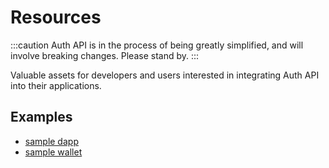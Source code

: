 
# Resources

:::caution
Auth API is in the process of being greatly simplified, and will involve breaking changes. Please stand by.
:::

Valuable assets for developers and users interested in integrating Auth API into their applications.

<!--Todo: Prettify this section-->

## Examples

- [sample dapp](https://react-auth-dapp.walletconnect.com/)
- [sample wallet](https://react-auth-wallet.walletconnect.com/)

